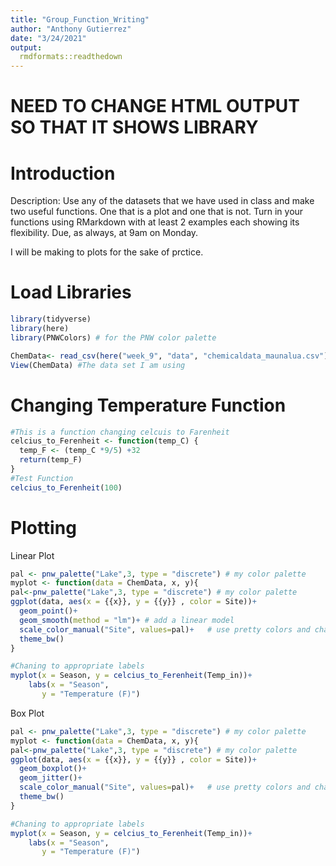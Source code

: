```yaml
---
title: "Group_Function_Writing"
author: "Anthony Gutierrez"
date: "3/24/2021"
output:  
  rmdformats::readthedown
---
```

# NEED TO CHANGE HTML OUTPUT SO THAT IT SHOWS LIBRARY
# Introduction
Description: Use any of the datasets that we have used in class and make two useful functions. One that is a plot and one that is not. Turn in your functions using RMarkdown with at least 2 examples each showing its flexibility. Due, as always, at 9am on Monday.

I will be making to plots for the sake of prctice. 

# Load Libraries 
```r
library(tidyverse)
library(here)
library(PNWColors) # for the PNW color palette 

ChemData<- read_csv(here("week_9", "data", "chemicaldata_maunalua.csv"))
View(ChemData) #The data set I am using 

```

# Changing Temperature Function 
```r
#This is a function changing celcuis to Farenheit 
celcius_to_Ferenheit <- function(temp_C) { 
  temp_F <- (temp_C *9/5) +32 
  return(temp_F)
}
#Test Function
celcius_to_Ferenheit(100)
```

# Plotting 

Linear Plot
```r
pal <- pnw_palette("Lake",3, type = "discrete") # my color palette  
myplot <- function(data = ChemData, x, y){
pal<-pnw_palette("Lake",3, type = "discrete") # my color palette 
ggplot(data, aes(x = {{x}}, y = {{y}} , color = Site))+
  geom_point()+
  geom_smooth(method = "lm")+ # add a linear model
  scale_color_manual("Site", values=pal)+   # use pretty colors and change the legend title
  theme_bw()
}

#Chaning to appropriate labels
myplot(x = Season, y = celcius_to_Ferenheit(Temp_in))+
    labs(x = "Season",
       y = "Temperature (F)")

```

Box Plot
```r
pal <- pnw_palette("Lake",3, type = "discrete") # my color palette  
myplot <- function(data = ChemData, x, y){
pal<-pnw_palette("Lake",3, type = "discrete") # my color palette 
ggplot(data, aes(x = {{x}}, y = {{y}} , color = Site))+
  geom_boxplot()+
  geom_jitter()+
  scale_color_manual("Site", values=pal)+   # use pretty colors and change the legend title
  theme_bw()
}

#Chaning to appropriate labels
myplot(x = Season, y = celcius_to_Ferenheit(Temp_in))+
    labs(x = "Season",
       y = "Temperature (F)")

```

